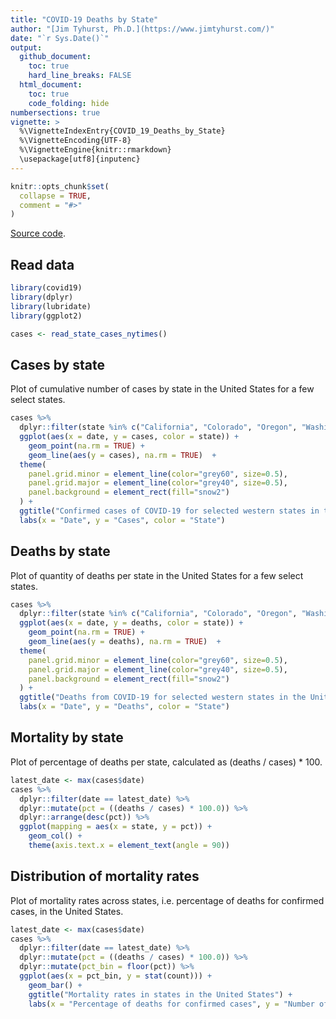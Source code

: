 ```yaml
---
title: "COVID-19 Deaths by State"
author: "[Jim Tyhurst, Ph.D.](https://www.jimtyhurst.com/)"
date: "`r Sys.Date()`"
output:
  github_document:
    toc: true
    hard_line_breaks: FALSE
  html_document:
    toc: true
    code_folding: hide
numbersections: true
vignette: >
  %\VignetteIndexEntry{COVID_19_Deaths_by_State}
  %\VignetteEncoding{UTF-8}
  %\VignetteEngine{knitr::rmarkdown}
  \usepackage[utf8]{inputenc}
---
```


```r
knitr::opts_chunk$set(
  collapse = TRUE,
  comment = "#>"
)
```

[Source code](./covid19_deaths_by_state.Rmd).

## Read data

```r
library(covid19)
library(dplyr)
library(lubridate)
library(ggplot2)

cases <- read_state_cases_nytimes()
```

## Cases by state
Plot of cumulative number of cases by state in the United States for a few select states.

```r
cases %>%
  dplyr::filter(state %in% c("California", "Colorado", "Oregon", "Washington"), date > lubridate::ymd("2020-02-20")) %>% 
  ggplot(aes(x = date, y = cases, color = state)) +
    geom_point(na.rm = TRUE) +
    geom_line(aes(y = cases), na.rm = TRUE)  + 
  theme(
    panel.grid.minor = element_line(color="grey60", size=0.5),
    panel.grid.major = element_line(color="grey40", size=0.5),
    panel.background = element_rect(fill="snow2")
  ) +
  ggtitle("Confirmed cases of COVID-19 for selected western states in the United States") +
  labs(x = "Date", y = "Cases", color = "State")
```

## Deaths by state
Plot of quantity of deaths per state in the United States for a few select states.

```r
cases %>%
  dplyr::filter(state %in% c("California", "Colorado", "Oregon", "Washington"), date > lubridate::ymd("2020-02-20")) %>% 
  ggplot(aes(x = date, y = deaths, color = state)) +
    geom_point(na.rm = TRUE) +
    geom_line(aes(y = deaths), na.rm = TRUE)  + 
  theme(
    panel.grid.minor = element_line(color="grey60", size=0.5),
    panel.grid.major = element_line(color="grey40", size=0.5),
    panel.background = element_rect(fill="snow2")
  ) +
  ggtitle("Deaths from COVID-19 for selected western states in the United States") +
  labs(x = "Date", y = "Deaths", color = "State")
```

## Mortality by state
Plot of percentage of deaths per state, calculated as (deaths / cases) * 100.

```r
latest_date <- max(cases$date)
cases %>% 
  dplyr::filter(date == latest_date) %>% 
  dplyr::mutate(pct = ((deaths / cases) * 100.0)) %>% 
  dplyr::arrange(desc(pct)) %>% 
  ggplot(mapping = aes(x = state, y = pct)) +
    geom_col() +
    theme(axis.text.x = element_text(angle = 90))
```

## Distribution of mortality rates
Plot of mortality rates across states, i.e. percentage of deaths for confirmed cases, in the United States.

```r
latest_date <- max(cases$date)
cases %>% 
  dplyr::filter(date == latest_date) %>% 
  dplyr::mutate(pct = ((deaths / cases) * 100.0)) %>% 
  dplyr::mutate(pct_bin = floor(pct)) %>% 
  ggplot(aes(x = pct_bin, y = stat(count))) +
    geom_bar() +
    ggtitle("Mortality rates in states in the United States") +
    labs(x = "Percentage of deaths for confirmed cases", y = "Number of states")
```
